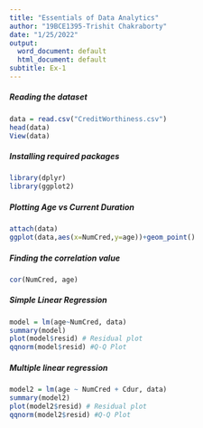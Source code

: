 ---
title: "Essentials of Data Analytics"
author: "19BCE1395-Trishit Chakraborty"
date: "1/25/2022"
output:
  word_document: default
  html_document: default
subtitle: Ex-1
---

##### Reading the dataset

```{r, echo=TRUE}
data = read.csv("CreditWorthiness.csv")
head(data)
View(data)
```


##### Installing required packages

```{r, echo=TRUE}
library(dplyr)
library(ggplot2)
```


##### Plotting Age vs Current Duration

```{r, echo=TRUE}
attach(data)
ggplot(data,aes(x=NumCred,y=age))+geom_point()
```


##### Finding the correlation value

```{r, echo=TRUE}
cor(NumCred, age)
```


##### Simple Linear Regression

```{r, echo=TRUE}
model = lm(age~NumCred, data)
summary(model)
plot(model$resid) # Residual plot
qqnorm(model$resid) #Q-Q Plot
```


##### Multiple linear regression

```{r, echo=TRUE}
model2 = lm(age ~ NumCred + Cdur, data)
summary(model2)
plot(model2$resid) # Residual plot
qqnorm(model2$resid) #Q-Q Plot
```